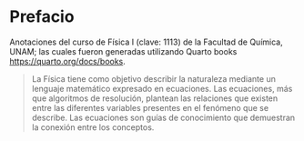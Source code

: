# Prefacio {.unnumbered}

Anotaciones del curso de Física I (clave: 1113) de la Facultad de Química, UNAM; las cuales fueron generadas utilizando Quarto books <https://quarto.org/docs/books>.

> La Física tiene como objetivo describir la naturaleza mediante un lenguaje matemático expresado en ecuaciones. Las ecuaciones, más que algoritmos de resolución, plantean las relaciones que existen entre las diferentes variables presentes en el fenómeno que se describe. Las ecuaciones son guías de conocimiento que demuestran la conexión entre los conceptos.